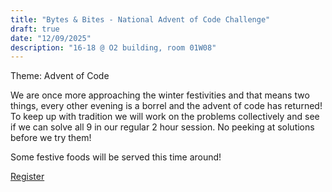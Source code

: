 ```yaml
---
title: "Bytes & Bites - National Advent of Code Challenge"
draft: true
date: "12/09/2025"
description: "16-18 @ O2 building, room 01W08"
---
```


Theme: Advent of Code

We are once more approaching the winter festivities and that means two things, every other evening is a borrel and the advent of code has returned! To keep up with tradition we will work on the problems collectively and see if we can solve all 9 in our regular 2 hour session. No peeking at solutions before we try them!

Some festive foods will be served this time around!

[Register](https://vu-nl.libcal.com/calendar/universitylibrary/BytesBitesSeptember2025)
